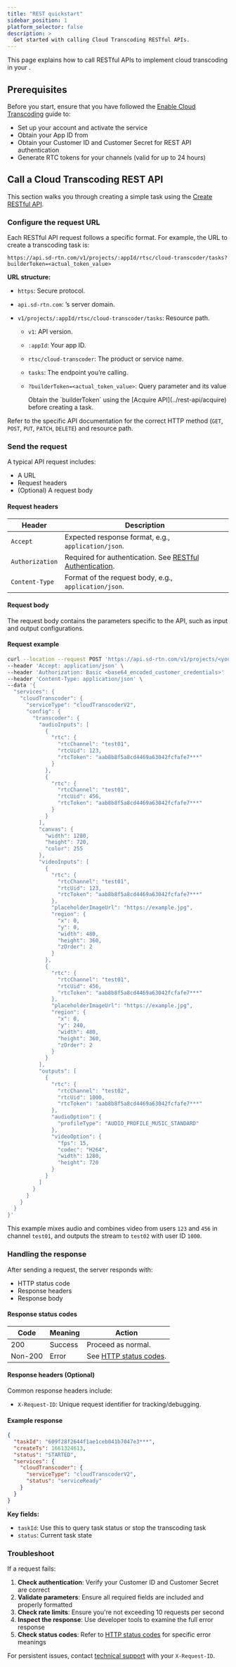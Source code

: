 ```yaml
---
title: "REST quickstart"
sidebar_position: 1
platform_selector: false
description: >
  Get started with calling Cloud Transcoding RESTful APIs.
---
```


This page explains how to call <Vg k="COMPANY"/> <Vpd k="NAME"/> RESTful APIs to implement cloud transcoding in your <Vpl k="CLIENT"/>.

## Prerequisites

Before you start, ensure that you have followed the [Enable Cloud Transcoding](../get-started/manage-agora-account) guide to:
  - Set up your <Vg k="COMPANY" /> account and activate the <Vpd k="NAME" /> service
  - Obtain your App ID from <Vg k="CONSOLE" />
  - Obtain your Customer ID and Customer Secret for REST API authentication
  - Generate RTC tokens for your channels (valid for up to 24 hours)

## Call a Cloud Transcoding REST API

This section walks you through creating a simple <Vpd k="NAME"/> task using the [Create RESTful API](../rest-api/create).

### Configure the request URL

Each RESTful API request follows a specific format. For example, the URL to create a transcoding task is:

```http
https://api.sd-rtn.com/v1/projects/:appId/rtsc/cloud-transcoder/tasks?builderToken=<actual_token_value>
```

**URL structure:**

* `https`: Secure protocol.
* `api.sd-rtn.com`: <Vg k="COMPANY"/>’s server domain.
* `v1/projects/:appId/rtsc/cloud-transcoder/tasks`: Resource path.

  * `v1`: API version.
  * `:appId`: Your <Vg k="COMPANY"/> app ID.
  * `rtsc/cloud-transcoder`: The product or service name.
  * `tasks`: The endpoint you’re calling.
  * `?builderToken=<actual_token_value>`: Query parameter and its value

    <Admonition type="info">
      Obtain the `builderToken` using the [Acquire API](../rest-api/acquire) before creating a task.
    </Admonition>

Refer to the specific API documentation for the correct HTTP method (`GET`, `POST`, `PUT`, `PATCH`, `DELETE`) and resource path.

### Send the request

A typical API request includes:

* A URL
* Request headers
* (Optional) A request body

#### Request headers

| Header          | Description                                                                       |
| --------------- | --------------------------------------------------------------------------------- |
| `Accept`        | Expected response format, e.g., `application/json`.                               |
| `Authorization` | Required for authentication. See [RESTful Authentication](../reference/restful-authentication). |
| `Content-Type`  | Format of the request body, e.g., `application/json`.                             |


#### Request body

The request body contains the parameters specific to the API, such as input and output configurations.

#### Request example

```bash
curl --location --request POST 'https://api.sd-rtn.com/v1/projects/<your_app_id>/rtsc/cloud-transcoder/tasks?builderToken=<your_builder_token>' \
--header 'Accept: application/json' \
--header 'Authorization: Basic <base64_encoded_customer_credentials>'
--header 'Content-Type: application/json' \
--data '{
  "services": {
    "cloudTranscoder": {
      "serviceType": "cloudTranscoderV2",
      "config": {
        "transcoder": {
          "audioInputs": [
            {
              "rtc": {
                "rtcChannel": "test01",
                "rtcUid": 123,
                "rtcToken": "aab8b8f5a8cd4469a63042fcfafe7***"
              }
            },
            {
              "rtc": {
                "rtcChannel": "test01",
                "rtcUid": 456,
                "rtcToken": "aab8b8f5a8cd4469a63042fcfafe7***"
              }
            }
          ],
          "canvas": {
            "width": 1280,
            "height": 720,
            "color": 255
          },
          "videoInputs": [
            {
              "rtc": {
                "rtcChannel": "test01",
                "rtcUid": 123,
                "rtcToken": "aab8b8f5a8cd4469a63042fcfafe7***"
              },
              "placeholderImageUrl": "https://example.jpg",
              "region": {
                "x": 0,
                "y": 0,
                "width": 480,
                "height": 360,
                "zOrder": 2
              }
            },
            {
              "rtc": {
                "rtcChannel": "test01",
                "rtcUid": 456,
                "rtcToken": "aab8b8f5a8cd4469a63042fcfafe7***"
              },
              "placeholderImageUrl": "https://example.jpg",
              "region": {
                "x": 0,
                "y": 240,
                "width": 480,
                "height": 360,
                "zOrder": 2
              }
            }
          ],
          "outputs": [
            {
              "rtc": {
                "rtcChannel": "test02",
                "rtcUid": 1000,
                "rtcToken": "aab8b8f5a8cd4469a63042fcfafe7***"
              },
              "audioOption": {
                "profileType": "AUDIO_PROFILE_MUSIC_STANDARD"
              },
              "videoOption": {
                "fps": 15,
                "codec": "H264",
                "width": 1280,
                "height": 720
              }
            }
          ]
        }
      }
    }
  }
}'
```

This example mixes audio and combines video from users `123` and `456` in channel `test01`, and outputs the stream to `test02` with user ID `1000`.

### Handling the response

After sending a request, the server responds with:

* HTTP status code
* Response headers
* Response body

#### Response status codes

| Code  | Meaning | Action                                  |
| ----- | ------- | --------------------------------------- |
| 200   | Success | Proceed as normal.                      |
| Non-200 | Error   | See [HTTP status codes](../reference/status-code). |

#### Response headers (Optional)

Common response headers include:

* `X-Request-ID`: Unique request identifier for tracking/debugging.

#### Example response

```json
{
  "taskId": "609f28f2644f1ae1ceb041b7047e3***",
  "createTs": 1661324613,
  "status": "STARTED",
  "services": {
    "cloudTranscoder": {
      "serviceType": "cloudTranscoderV2",
      "status": "serviceReady"
    }
  }
}
```

**Key fields:**
- `taskId`: Use this to query task status or stop the transcoding task
- `status`: Current task state

### Troubleshoot

If a request fails:

1. **Check authentication**: Verify your Customer ID and Customer Secret are correct
2. **Validate parameters**: Ensure all required fields are included and properly formatted
3. **Check rate limits**: Ensure you're not exceeding 10 requests per second
4. **Inspect the response**: Use developer tools to examine the full error response
5. **Check status codes**: Refer to [HTTP status codes](../reference/status-code) for specific error meanings

For persistent issues, contact [technical support](mailto:support@agora.io) with your `X-Request-ID`.

